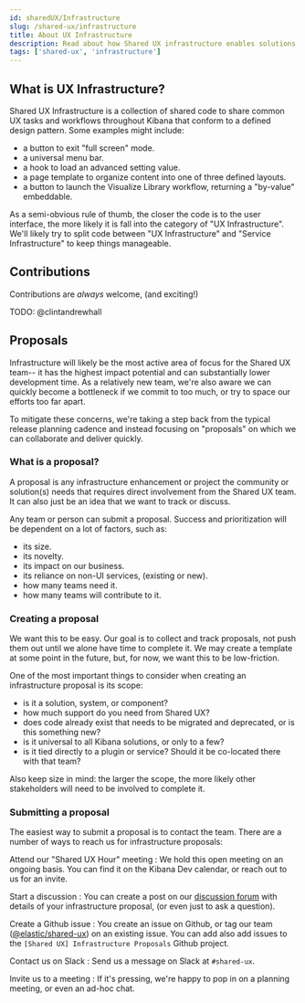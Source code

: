 ```yaml
---
id: sharedUX/Infrastructure
slug: /shared-ux/infrastructure
title: About UX Infrastructure
description: Read about how Shared UX infrastructure enables solutions to create consistent user experiences while reducing development time and effort.
tags: ['shared-ux', 'infrastructure']
---
```


## What is UX Infrastructure?

Shared UX Infrastructure is a collection of shared code to share common UX tasks and workflows throughout Kibana that conform to a defined design pattern.  Some examples might include:

- a button to exit "full screen" mode.
- a universal menu bar.
- a hook to load an advanced setting value.
- a page template to organize content into one of three defined layouts.
- a button to launch the Visualize Library workflow, returning a "by-value" embeddable.

As a semi-obvious rule of thumb, the closer the code is to the user interface, the more likely it is fall into the category of "UX Infrastructure".  We'll likely try to split code between "UX Infrastructure" and 
"Service Infrastructure" to keep things manageable.

## Contributions

Contributions are *always* welcome, (and exciting!)

<DocCallOut>
  TODO: @clintandrewhall
</DocCallOut>

## Proposals

Infrastructure will likely be the most active area of focus for the Shared UX team-- it has the highest impact potential and can substantially lower development time.  As a relatively new team, we're also aware we can quickly become a bottleneck if we commit to too much, or try to space our efforts too far apart.

To mitigate these concerns, we're taking a step back from the typical release planning cadence and instead focusing on "proposals" on which we can collaborate and deliver quickly.

### What is a proposal?

A proposal is any infrastructure enhancement or project the community or solution(s) needs that requires direct involvement from the Shared UX team.  It can also just be an idea that we want to track or discuss.

Any team or person can submit a proposal.  Success and prioritization will be dependent on a lot of factors, such as:

- its size.
- its novelty.
- its impact on our business.
- its reliance on non-UI services, (existing or new).
- how many teams need it.
- how many teams will contribute to it.

### Creating a proposal

We want this to be easy.  Our goal is to collect and track proposals, not push them out until we alone have time to complete it.  We may create a template at some point in the future, but, for now, we want this to be low-friction.

One of the most important things to consider when creating an infrastructure proposal is its scope:

- is it a solution, system, or component?
- how much support do you need from Shared UX?
- does code already exist that needs to be migrated and deprecated, or is this something new?
- is it universal to all Kibana solutions, or only to a few?
- is it tied directly to a plugin or service?  Should it be co-located there with that team?

Also keep size in mind: the larger the scope, the more likely other stakeholders will need to be involved to complete it.

### Submitting a proposal

The easiest way to submit a proposal is to contact the team.  There are a number of ways to reach us for infrastructure proposals:

Attend our "Shared UX Hour" meeting
: We hold this open meeting on an ongoing basis.  You can find it on the Kibana Dev calendar, or reach out to us for an invite.

Start a discussion
: You can create a post on our [discussion forum](https://github.com/orgs/elastic/teams/shared-ux/discussions) with details of your infrastructure proposal, (or even just to ask a question).

Create a Github issue
: You create an issue on Github, or tag our team ([@elastic/shared-ux](https://github.com/orgs/elastic/teams/shared-ux/)) on an existing issue.  You can add also add issues to the `[Shared UX] Infrastructure Proposals` Github project.

Contact us on Slack
: Send us a message on Slack at `#shared-ux`.

Invite us to a meeting
: If it's pressing, we're happy to pop in on a planning meeting, or even an ad-hoc chat.

